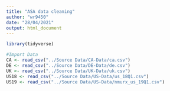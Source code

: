 ```yaml
---
title: "ASA data cleaning"
author: "wr9450"
date: "28/04/2021"
output: html_document
---
```

```r
library(tidyverse)
```



```r
#Import Data
CA <- read_csv("../Source Data/CA-Data/ca.csv")
DE <- read_csv("../Source Data/DE-Data/de.csv")
UK <- read_csv("../Source Data/UK-Data/uk.csv")
US18 <- read_csv("../Source Data/US-Data/us_18Q1.csv")
US19 <- read_csv("../Source Data/US-Data/nmurx_us_19Q1.csv")
```

















